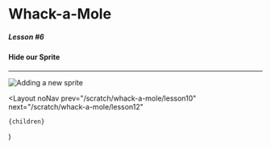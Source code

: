 
# Whack-a-Mole

##### Lesson #6

#### Hide our Sprite

---

![Adding a new sprite](/static/pages/scratch/whack-a-mole/lesson6.gif)

  <Layout
    noNav
    prev="/scratch/whack-a-mole/lesson10"
    next="/scratch/whack-a-mole/lesson12"
  >
    {children}
  </Layout>
)
